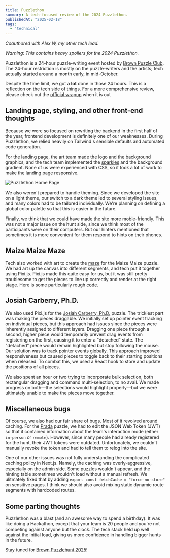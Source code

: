 ```yaml
---
title: Puzzlethon
summary: A tech-focused review of the 2024 Puzzlethon.
publishedAt: "2025-02-18"
tags:
  - "technical"
---
```


_Coauthored with Alex W, my other tech lead._

_Warning: This contains heavy spoilers for the 2024 Puzzlethon._

Puzzlethon is a <span className="text-2xl text-rose-600 font-bold">24-hour</span> puzzle-writing event hosted by [Brown Puzzle Club](https://brownpuzzle.club/).
The 24-hour restriction is mostly on the puzzle-writers and the artists;
tech actually started around a month early, in mid-October. 

Despite the time limit, we got a **lot** done in those 24 hours. This is a reflection on the tech side of things.
For a more comprehensive review, please check out the [official wrapup](https://puzzlethon.brownpuzzle.club/wrapup) when it is out

## Landing page, styling, and other front-end thoughts

Because we were so focused on rewriting the backend in the first half of the year, frontend development is definitely one of our weaknesses. During Puzzlethon, we relied heavily on Tailwind's sensible defaults and automated code generation.

For the landing page, the art team made the logo and the background graphics, and the tech team implemented the [sparkles](https://ui.aceternity.com/components/sparkles) and the background gradient. None of us were experienced with CSS, so it took a lot of work to make the landing page responsive.

![Puzzlethon Home Page](/2024-puzzlethon/puzzlethon-home-page.png)

We also weren't prepared to handle theming. Since we developed the site on a light theme, our switch to a dark theme led to several styling issues, and many colors had to be tailored individually. We're planning on defining a global color palette so that this is easier in the future.

Finally, we think that we could have made the site more moble-friendly. This was not a major issue on the hunt side, since we think most of the participants were on their computers. But our hinters mentioned that sometimes it is more convenient for them respond to hints on their phones.

<PuzzlethonHinting />

## Maize Maize Maze

Tech also worked with art to create the [maze](https://puzzlethon.brownpuzzle.club/wrapup) for the Maize Maize puzzle. We had art up the canvas into different segments, and tech put it together using Pixi.js. Pixi.js made this quite easy for us, but it was still pretty troublesome to get the pieces to line up correctly and render at the right stage. Here is some particularly rough [code](/2024-puzzlethon-map-code).

<PuzzlethonMap />

## Josiah Carberry, Ph.D.

We also used Pixi.js for the [Josiah Carberry, Ph.D.](https://puzzlethon.brownpuzzle.club/puzzle/carberry) puzzle. The trickiest part was making the pieces draggable. We initially set up pointer event tracking on individual pieces, but this approach had issues since the pieces were inherently assigned to different layers. Dragging one piece through a second, higher piece would temporarily prevent drag events from registering on the first, causing it to enter a "detached" state. The "detached" piece would remain highlighted but stop following the mouse. Our solution was to track pointer events globally. This approach improved responsiveness but caused pieces to toggle back to their starting positions when released. To combat this, we used a React hook to store and update the positions of all pieces.

We also spent an hour or two trying to incorporate bulk selection, both rectangular dragging and command multi-selection, to no avail. We made progress on both—the selections would highlight properly—but we were ultimately unable to make the pieces move together.

<PuzzlethonCarberry />

## Miscellaneous bugs

Of course, we also had our fair share of bugs. Most of it revolved around caching. For the [Prada](https://puzzlethon.brownpuzzle.club/puzzle/prada) puzzle, we had to edit the JSON Web Token (JWT) so that it contained information about the team's interaction mode (either `in-person` or `remote`). However, since many people had already registered for the hunt, their JWT tokens were outdated. Unfortunately, we couldn't manually revoke the token and had to tell them to relog into the site.

One of our other issues was not fully understanding the complicated caching policy in Next.js. Namely, the caching was overly-aggressive, especially on the admin side. Some puzzles wouldn't appear, and the hinting table sometimes wouldn't load without a manual refresh. We ulitmately fixed that by adding `export const fetchCache = "force-no-store"` on sensitive pages. I think we should also avoid mixing static dynamic route segments with hardcoded routes.

## Some parting thoughts

Puzzlethon was a blast (and an awesome way to spend a birthday). It was like doing a Hackathon, except that your team is 20 people and you're not competing against anyone but the clock. The tech stack held up well against the initial load, giving us more confidence in handling bigger hunts in the future.

Stay tuned for [Brown Puzzlehunt 2025](https://www.brownpuzzlehunt.com/)!

